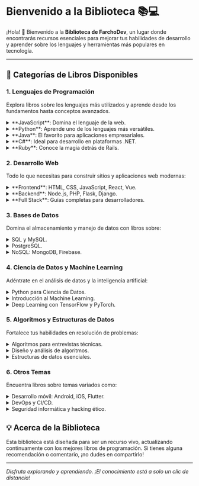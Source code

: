 # Bienvenido a la Biblioteca 📚💻

¡Hola! 👋 Bienvenido a la **Biblioteca de FarchoDev**, un lugar donde encontrarás recursos esenciales para mejorar tus habilidades de desarrollo y aprender sobre los lenguajes y herramientas más populares en tecnología.

---

## 🌟 **Categorías de Libros Disponibles**

### 1. **Lenguajes de Programación**
Explora libros sobre los lenguajes más utilizados y aprende desde los fundamentos hasta conceptos avanzados.

<details>
    <summary>**JavaScript**: Domina el lenguaje de la web.</summary> 

    <details>
        <summary>Libros en línea</summary> 
        1. [Building Frontend Web Apps with Plain Javascript](https://web-engineering.info/_includes/tech/JsFrontendApp/book/) Este libro de Gerd Wagner, actualizado en mayo de 2020, ofrece 222 páginas con una introducción a la historia de la Web, fundamentos de JavaScript y 6 aplicaciones de ejemplo con más de 8,000 líneas de código. Es ideal tanto para aprender desde cero como para repasar conceptos, disponible gratis en HTML o por $19.95 en su versión de pago.

        2. [Javascript for impatient programmers](https://exploringjs.com/js/book/index.html) Este libro de Axel Rauschmayer, experto en la materia, está actualizado con las novedades de EcmaScript 2020. Explica la historia, evolución y decisiones actuales del lenguaje, con un enfoque directo al grano. Disponible gratis en HTML o por $46 en su versión de pago, ¡muy recomendado!

        3. [Eloquent JavaScript](https://eloquentjavascript.net/) de Marijn Haverbeke, actualizado en 2018, es un libro ameno que cubre temas como el DOM, Canvas y Node.js, además de incluir cinco proyectos prácticos, como un juego de plataformas y un editor de arte pixelado. Sigue siendo un referente y está disponible en físico por unos $30.

        4. [Human JavaScript](https://read.humanjavascript.com/) Este libro de Henrik Joreteg se centra en buenas prácticas y patrones para construir aplicaciones JavaScript mantenibles y comprensibles. No es ideal para principiantes, pero resulta valioso para quienes ya tienen experiencia. Es breve, accesible gratuitamente en su web y también disponible en una versión de pago.

        5. [Javascript Info](https://javascript.info/) Esta es probablemente la guía más completa de JavaScript en la web, con explicaciones claras y dividida en tres partes: el lenguaje, el navegador (documentos, eventos, interfaces) y artículos adicionales sobre temas avanzados como fetch, animaciones y más. Está traducida al castellano, accesible gratis en línea y disponible en PDF y EPUB por $18.
    </details>

    <details>
        <summary>Libros en PDF</summary> 
        1. [Eloquent JavaScript](https://drive.google.com/file/d/1hj88sNpHLr_Up3l9q3vk_Pv5GVNFQ3xt/view?usp=sharing) de Marijn Haverbeke, actualizado en 2018, es un libro ameno que cubre temas como el DOM, Canvas y Node.js, además de incluir cinco proyectos prácticos, como un juego de plataformas y un editor de arte pixelado. Sigue siendo un referente y está disponible en físico por unos $30.

        2. [Manual de JavaScript](https://drive.google.com/file/d/1jKB0qWHOskHBS46IkTVXVt5GyWpoHvon/view?usp=sharing) Este manual de JavaScript, ideal para principiantes, está dividido en dos partes: la primera aborda fundamentos como sintaxis, variables, funciones y arrays, útiles para cualquier entorno; la segunda se enfoca en el uso de JavaScript en navegadores para crear páginas interactivas. Es una guía completa para adentrarse en el lenguaje más popular de la web.
    </details>
</details>

<details>
    <summary>**Python**: Aprende uno de los lenguajes más versátiles.</summary> 
    
    <details>
        <summary>Libros en línea</summary> 
        1. [El Libro De Python](https://web-engineering.info/_includes/tech/JsFrontendApp/book/) Este libro de Gerd Wagner, actualizado en mayo de 2020, ofrece 222 páginas con una introducción a la historia de la Web, fundamentos de JavaScript y 6 aplicaciones de ejemplo con más de 8,000 líneas de código. Es ideal tanto para aprender desde cero como para repasar conceptos, disponible gratis en HTML o por $19.95 en su versión de pago.
    </details>

    <details>
        <summary>Libros en PDF</summary> 
        1. [Python para todos](https://drive.google.com/file/d/18DqMfroLiAhLkQHc0Mj_PIt-khdfl5yL/view?usp=sharing) es un libro sobre programación en Python escrito por Raúl González Duque. Se trata de un tutorial de Python adecuado para todos los niveles.

        2. [Aprenda a Pensar Como un Programador con Python](https://drive.google.com/file/d/1E6sAcXjpsFS-wW8W3DpqJXSe_w_HED65/view?usp=sharing) / Allen Downey, Jeffrey Elkner, Chris Meyers.
    </details> 

</details>

<details>
    <summary>**Java**: El favorito para aplicaciones empresariales.</summary> 
    Nombre completo del sistema de información.
</details>

<details>
    <summary>**C#**: Ideal para desarrollo en plataformas .NET.</summary> 
    Nombre completo del sistema de información.
</details>

<details>
    <summary>**Ruby**: Conoce la magia detrás de Rails.</summary> 
    Nombre completo del sistema de información.
</details>

### 2. **Desarrollo Web**
Todo lo que necesitas para construir sitios y aplicaciones web modernas:

<details>
    <summary>**Frontend**: HTML, CSS, JavaScript, React, Vue.</summary> 
    Nombre completo del sistema de información.
</details>

<details>
    <summary>**Backend**: Node.js, PHP, Flask, Django.</summary> 
    Nombre completo del sistema de información.
</details>

<details>
    <summary>**Full Stack**: Guías completas para desarrolladores.</summary> 
    Nombre completo del sistema de información.
</details>

### 3. **Bases de Datos**
Domina el almacenamiento y manejo de datos con libros sobre:

<details>
    <summary>SQL y MySQL.</summary> 
    Nombre completo del sistema de información.
</details>

<details>
    <summary>PostgreSQL.</summary> 
    Nombre completo del sistema de información.
</details>

<details>
    <summary>NoSQL: MongoDB, Firebase.</summary> 
    Nombre completo del sistema de información.
</details>

### 4. **Ciencia de Datos y Machine Learning**
Adéntrate en el análisis de datos y la inteligencia artificial:

<details>
    <summary>Python para Ciencia de Datos.</summary> 
    Nombre completo del sistema de información.
</details>

<details>
    <summary>Introducción al Machine Learning.</summary> 
    Nombre completo del sistema de información.
</details>

<details>
    <summary>Deep Learning con TensorFlow y PyTorch.</summary> 
    Nombre completo del sistema de información.
</details>

### 5. **Algoritmos y Estructuras de Datos**
Fortalece tus habilidades en resolución de problemas:

<details>
    <summary>Algoritmos para entrevistas técnicas.</summary> 
    Nombre completo del sistema de información.
</details>

<details>
    <summary>Diseño y análisis de algoritmos.</summary> 
    Nombre completo del sistema de información.
</details>

<details>
    <summary>Estructuras de datos esenciales.</summary> 
    Nombre completo del sistema de información.
</details>

### 6. **Otros Temas**
Encuentra libros sobre temas variados como:

<details>
    <summary>Desarrollo móvil: Android, iOS, Flutter.</summary> 
    Nombre completo del sistema de información.
</details>

<details>
    <summary>DevOps y CI/CD.</summary> 
    Nombre completo del sistema de información.
</details>

<details>
    <summary>Seguridad informática y hacking ético.</summary> 
    Nombre completo del sistema de información.
</details>

## 💡 **Acerca de la Biblioteca**
Esta biblioteca está diseñada para ser un recurso vivo, actualizando continuamente con los mejores libros de programación. Si tienes alguna recomendación o comentario, ¡no dudes en compartirlo!

---

_Disfruta explorando y aprendiendo. ¡El conocimiento está a solo un clic de distancia!_
